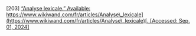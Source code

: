 \[203\]	[“Analyse lexicale.” Available:](http://paperpile.com/b/Lj1YHA/BOPS) [https://www.wikiwand.com/fr/articles/Analyse\_lexicale](https://www.wikiwand.com/fr/articles/Analyse\_lexicale)[. \[Accessed: Sep. 01, 2024\]](http://paperpile.com/b/Lj1YHA/BOPS)